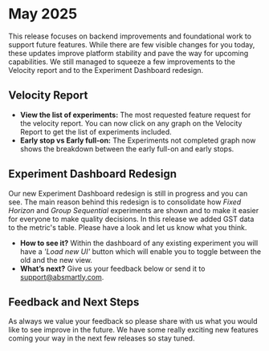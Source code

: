 # May 2025

This release focuses on backend improvements and foundational work to support future features. While there are few visible changes for you today, these updates improve platform stability and pave the way for upcoming capabilities. We still managed to squeeze a few improvements to the Velocity report and to the Experiment Dashboard redesign.

## Velocity Report

- **View the list of experiments:** The most requested feature request for the velocity report. You can now click on any graph on the Velocity Report to get the list of experiments included.
- **Early stop vs Early full-on:** The Experiments not completed graph now shows the breakdown between the early full-on and early stops.

## Experiment Dashboard Redesign

Our new Experiment Dashboard redesign is still in progress and you can see. The main reason behind this redesign is to consolidate how *Fixed Horizon* and *Group Sequential* experiments are shown and to make it easier for everyone to make quality decisions. In this release we added GST data to the metric's table. Please have a look and let us know what you think.

- **How to see it?** Within the dashboard of any existing experiment you will have a *'Load new UI'* button which will enable you to toggle between the old and the new view.
- **What’s next?** Give us your feedback below or send it to [support@absmartly.com](mailto:support@absmartly.com).

## Feedback and Next Steps

As always we value your feedback so please share with us what you would like to see improve in the future. We have some really exciting new features coming your way in the next few releases so stay tuned.
